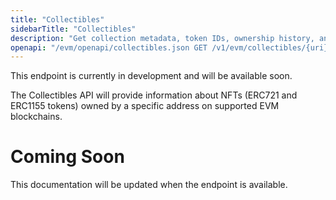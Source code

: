 ```yaml
---
title: "Collectibles"
sidebarTitle: "Collectibles"
description: "Get collection metadata, token IDs, ownership history, and asset valuations for ERC721 and ERC1155 NFT collections."
openapi: "/evm/openapi/collectibles.json GET /v1/evm/collectibles/{uri}"
---
```


<Note>
  This endpoint is currently in development and will be available soon.
</Note>

The Collectibles API will provide information about NFTs (ERC721 and ERC1155 tokens) owned by a specific address on supported EVM blockchains.

# Coming Soon

This documentation will be updated when the endpoint is available.
